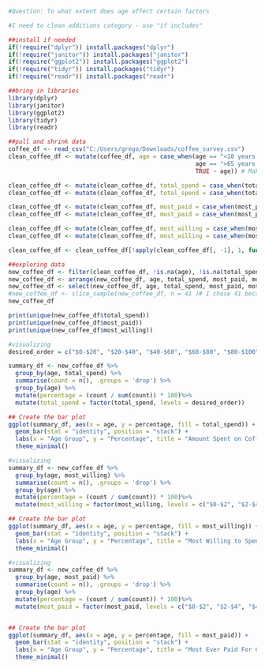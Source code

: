 ```r
#Question: To what extent does age affect certain factors

#I need to clean additions category - use "if includes"

##install if needed
if(!require("dplyr")) install.packages("dplyr")
if(!require("janitor")) install.packages("janitor")
if(!require("ggplot2")) install.packages("ggplot2")
if(!require("tidyr")) install.packages("tidyr")
if(!require("readr")) install.packages("readr")

##bring in libraries
library(dplyr)
library(janitor)
library(ggplot2)
library(tidyr)
library(readr)

##pull and shrink data
coffee_df <- read_csv("C:/Users/grego/Downloads/coffee_survey.csv")
clean_coffee_df <- mutate(coffee_df, age = case_when(age == "<18 years old" ~ "0-17 years old", 
                                                     age == ">65 years old" ~ "65+ years old",
                                                     TRUE ~ age)) # Make <18 and >65 years old properly alphabetized

clean_coffee_df <- mutate(clean_coffee_df, total_spend = case_when(total_spend == "<$20" ~ "$0-$20", TRUE ~ total_spend)) # Make Less than 1 properly alphabetized
clean_coffee_df <- mutate(clean_coffee_df, total_spend = case_when(total_spend == ">$100" ~ "$100+", TRUE ~ total_spend)) # Make Less than 1 properly alphabetized

clean_coffee_df <- mutate(clean_coffee_df, most_paid = case_when(most_paid == "Less than $2" ~ "$0-$2", TRUE ~ most_paid)) # Make Less than 1 properly alphabetized
clean_coffee_df <- mutate(clean_coffee_df, most_paid = case_when(most_paid == "More than $20" ~ "$20+", TRUE ~ most_paid)) # Make Less than 1 properly alphabetized

clean_coffee_df <- mutate(clean_coffee_df, most_willing = case_when(most_willing == "Less than $2" ~ "$0-$2", TRUE ~ most_willing)) # Make Less than 1 properly alphabetized
clean_coffee_df <- mutate(clean_coffee_df, most_willing = case_when(most_willing == "More than $20" ~ "$20+", TRUE ~ most_willing)) # Make Less than 1 properly alphabetized

clean_coffee_df <- clean_coffee_df[!apply(clean_coffee_df[, -1], 1, function(x) all(is.na(x))), ] #remove data if everything is NA

##exploring data
new_coffee_df <- filter(clean_coffee_df, !is.na(age), !is.na(total_spend), !is.na(most_paid), !is.na(most_willing))
new_coffee_df <- arrange(new_coffee_df, age, total_spend, most_paid, most_willing)
new_coffee_df <- select(new_coffee_df, age, total_spend, most_paid, most_willing)
#new_coffee_df <- slice_sample(new_coffee_df, n = 41 )# I chose 41 because that is the max rows visible on my screen
new_coffee_df

print(unique(new_coffee_df$total_spend))
print(unique(new_coffee_df$most_paid))
print(unique(new_coffee_df$most_willing))

#visualizing
desired_order = c("$0-$20", "$20-$40", "$40-$60", "$60-$80", "$80-$100", "$100+")

summary_df <- new_coffee_df %>%
  group_by(age, total_spend) %>%
  summarise(count = n(), .groups = 'drop') %>%
  group_by(age) %>%
  mutate(percentage = (count / sum(count)) * 100)%>%
  mutate(total_spend = factor(total_spend, levels = desired_order))

## Create the bar plot
ggplot(summary_df, aes(x = age, y = percentage, fill = total_spend)) +
  geom_bar(stat = "identity", position = "stack") +
  labs(x = "Age Group", y = "Percentage", title = "Amount Spent on Coffee per Month") +
  theme_minimal()

#visualizing
summary_df <- new_coffee_df %>%
  group_by(age, most_willing) %>%
  summarise(count = n(), .groups = 'drop') %>%
  group_by(age) %>%
  mutate(percentage = (count / sum(count)) * 100)%>%
  mutate(most_willing = factor(most_willing, levels = c("$0-$2", "$2-$4", "$4-$6", "$6-$8", "$8-$10", "$10-$15", "$15-$20", "$20+")))

## Create the bar plot
ggplot(summary_df, aes(x = age, y = percentage, fill = most_willing)) +
  geom_bar(stat = "identity", position = "stack") +
  labs(x = "Age Group", y = "Percentage", title = "Most Willing to Spend on Cup of Coffee") +
  theme_minimal()

#visualizing
summary_df <- new_coffee_df %>%
  group_by(age, most_paid) %>%
  summarise(count = n(), .groups = 'drop') %>%
  group_by(age) %>%
  mutate(percentage = (count / sum(count)) * 100)%>%
  mutate(most_paid = factor(most_paid, levels = c("$0-$2", "$2-$4", "$4-$6", "$6-$8", "$8-$10", "$10-$15", "$15-$20", "$20+")))


## Create the bar plot
ggplot(summary_df, aes(x = age, y = percentage, fill = most_paid)) +
  geom_bar(stat = "identity", position = "stack") +
  labs(x = "Age Group", y = "Percentage", title = "Most Ever Paid For Cup of Coffee") +
  theme_minimal()
```
